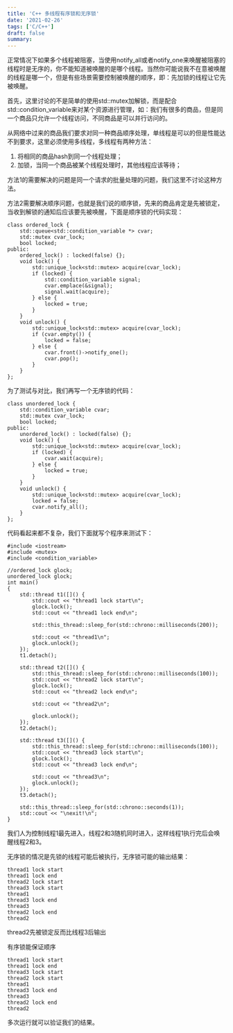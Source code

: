 ```yaml
---
title: 'C++ 多线程有序锁和无序锁'
date: '2021-02-26'
tags: ['C/C++']
draft: false
summary: 
---
```


正常情况下如果多个线程被阻塞，当使用notify_all或者notify_one来唤醒被阻塞的线程时是无序的，你不能知道被唤醒的是哪个线程。当然你可能说我不在意被唤醒的线程是哪一个，但是有些场景需要控制被唤醒的顺序，即：先加锁的线程让它先被唤醒。

首先，这里讨论的不是简单的使用std::mutex加解锁，而是配合std::condition_variable来对某个资源进行管理，如：我们有很多的商品，但是同一个商品只允许一个线程访问，不同商品是可以并行访问的。

从网络中过来的商品我们要求对同一种商品顺序处理，单线程是可以的但是性能达不到要求，这里必须使用多线程，多线程有两种方法：
1. 将相同的商品hash到同一个线程处理；
2. 加锁，当同一个商品被某个线程处理时，其他线程应该等待；

方法1的需要解决的问题是同一个请求的批量处理的问题，我们这里不讨论这种方法。  

方法2需要解决顺序问题，也就是我们说的顺序锁，先来的商品肯定是先被锁定，当收到解锁的通知后应该要先被唤醒，下面是顺序锁的代码实现：
```
class ordered_lock {
    std::queue<std::condition_variable *> cvar;
    std::mutex cvar_lock;
    bool locked;
public:
    ordered_lock() : locked(false) {};
    void lock() {
        std::unique_lock<std::mutex> acquire(cvar_lock);
        if (locked) {
            std::condition_variable signal;
            cvar.emplace(&signal);
            signal.wait(acquire);
        } else {
            locked = true;
        }
    }
    void unlock() {
        std::unique_lock<std::mutex> acquire(cvar_lock);
        if (cvar.empty()) {
            locked = false;
        } else {
            cvar.front()->notify_one();
            cvar.pop();
        }
    }
};
```

为了测试与对比，我们再写一个无序锁的代码：
```
class unordered_lock {
    std::condition_variable cvar;
    std::mutex cvar_lock;
    bool locked;
public:
    unordered_lock() : locked(false) {};
    void lock() {
        std::unique_lock<std::mutex> acquire(cvar_lock);
        if (locked) {
            cvar.wait(acquire);
        } else {
            locked = true;
        }
    }
    void unlock() {
        std::unique_lock<std::mutex> acquire(cvar_lock);
        locked = false;
        cvar.notify_all();
    }
};
```

代码看起来都不复杂，我们下面就写个程序来测试下：
```
#include <iostream>
#include <mutex>
#include <condition_variable>

//ordered_lock glock;
unordered_lock glock;
int main()
{
    std::thread t1([]() {
        std::cout << "thread1 lock start\n";
        glock.lock();
        std::cout << "thread1 lock end\n";

        std::this_thread::sleep_for(std::chrono::milliseconds(200));

        std::cout << "thread1\n";
        glock.unlock();
    });
    t1.detach();

    std::thread t2([]() {
        std::this_thread::sleep_for(std::chrono::milliseconds(100));
        std::cout << "thread2 lock start\n";
        glock.lock();
        std::cout << "thread2 lock end\n";

        std::cout << "thread2\n";

        glock.unlock();
    });
    t2.detach();

    std::thread t3([]() {
        std::this_thread::sleep_for(std::chrono::milliseconds(100));
        std::cout << "thread3 lock start\n";
        glock.lock();
        std::cout << "thread3 lock end\n";

        std::cout << "thread3\n";
        glock.unlock();
    });
    t3.detach();

    std::this_thread::sleep_for(std::chrono::seconds(1));
    std::cout << "\nexit!\n";
}
```
我们人为控制线程1最先进入，线程2和3随机同时进入，这样线程1执行完后会唤醒线程2和3。

无序锁的情况是先锁的线程可能后被执行，无序锁可能的输出结果：
```
thread1 lock start
thread1 lock end
thread2 lock start
thread3 lock start
thread1
thread3 lock end
thread3
thread2 lock end
thread2
```
thread2先被锁定反而比线程3后输出

有序锁能保证顺序
```
thread1 lock start
thread1 lock end
thread3 lock start
thread2 lock start
thread1
thread3 lock end
thread3
thread2 lock end
thread2
```
多次运行就可以验证我们的结果。